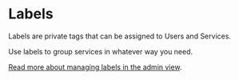 # Labels

Labels are private tags that can be assigned to Users and Services.

Use labels to group services in whatever way you need.

[Read more about managing labels in the admin view](../admin/labels).
